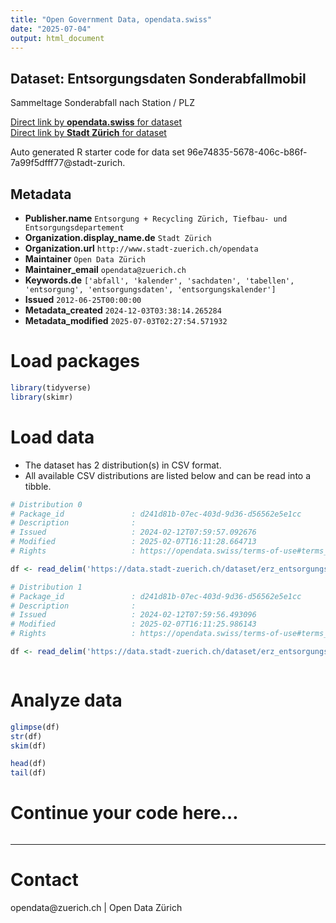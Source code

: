 ```yaml
---
title: "Open Government Data, opendata.swiss"
date: "2025-07-04"
output: html_document
---
```


## Dataset: Entsorgungsdaten Sonderabfallmobil

Sammeltage Sonderabfall nach Station / PLZ

[Direct link by **opendata.swiss** for dataset](https://opendata.swiss/de/dataset/entsorgungsdaten-sonderabfallmobil)<br>
[Direct link by **Stadt Zürich** for dataset](https://data.stadt-zuerich.ch/dataset/erz_entsorgungskalender_sonderabfall)

Auto generated R starter code for data set 96e74835-5678-406c-b86f-7a99f5dfff77@stadt-zurich.

## Metadata

- **Publisher.name** `Entsorgung + Recycling Zürich, Tiefbau- und Entsorgungsdepartement`
- **Organization.display_name.de** `Stadt Zürich`
- **Organization.url** `http://www.stadt-zuerich.ch/opendata`
- **Maintainer** `Open Data Zürich`
- **Maintainer_email** `opendata@zuerich.ch`
- **Keywords.de** `['abfall', 'kalender', 'sachdaten', 'tabellen', 'entsorgung', 'entsorgungsdaten', 'entsorgungskalender']`
- **Issued** `2012-06-25T00:00:00`
- **Metadata_created** `2024-12-03T03:38:14.265284`
- **Metadata_modified** `2025-07-03T02:27:54.571932`


# Load packages

```r

library(tidyverse)
library(skimr)

```

# Load data

-   The dataset has 2 distribution(s) in CSV format.
-   All available CSV distributions are listed below and can be read into a tibble.

```r

# Distribution 0
# Package_id               : d241d81b-07ec-403d-9d36-d56562e5e1cc
# Description              : 
# Issued                   : 2024-02-12T07:59:57.092676
# Modified                 : 2025-02-07T16:11:28.664713
# Rights                   : https://opendata.swiss/terms-of-use#terms_open

df <- read_delim('https://data.stadt-zuerich.ch/dataset/erz_entsorgungskalender_sonderabfall/download/entsorgungskalender_sonderabfall_2025.csv')

# Distribution 1
# Package_id               : d241d81b-07ec-403d-9d36-d56562e5e1cc
# Description              : 
# Issued                   : 2024-02-12T07:59:56.493096
# Modified                 : 2025-02-07T16:11:25.986143
# Rights                   : https://opendata.swiss/terms-of-use#terms_open

df <- read_delim('https://data.stadt-zuerich.ch/dataset/erz_entsorgungskalender_sonderabfall/download/entsorgungskalender_sonderabfall_2024.csv')



```

# Analyze data

```r

glimpse(df)
str(df)
skim(df)

head(df)
tail(df)

```

# Continue your code here...

```r

```

------------------------------------------------------------------------

# Contact

opendata@zuerich.ch | Open Data Zürich
